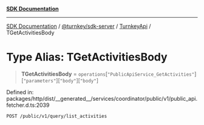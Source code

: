 [**SDK Documentation**](../../../../../README.mdx)

***

[SDK Documentation](../../../../../packages.mdx) / [@turnkey/sdk-server](../../../README.mdx) / [TurnkeyApi](../README.mdx) / TGetActivitiesBody

# Type Alias: TGetActivitiesBody

> **TGetActivitiesBody** = `operations`\[`"PublicApiService_GetActivities"`\]\[`"parameters"`\]\[`"body"`\]\[`"body"`\]

Defined in: packages/http/dist/\_\_generated\_\_/services/coordinator/public/v1/public\_api.fetcher.d.ts:2039

`POST /public/v1/query/list_activities`
